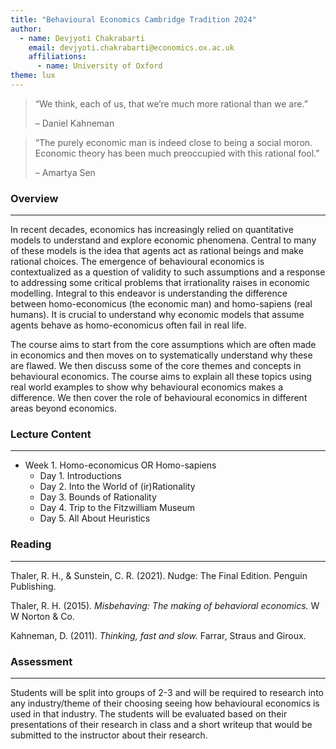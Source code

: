 ```yaml
---
title: "Behavioural Economics Cambridge Tradition 2024"
author: 
  - name: Devjyoti Chakrabarti
    email: devjyoti.chakrabarti@economics.ox.ac.uk 
    affiliations:
      - name: University of Oxford
theme: lux      
---
```


> "We think, each of us, that we're much more rational than we are."
>
> -- Daniel Kahneman

> "The purely economic man is indeed close to being a social moron. Economic theory has been much preoccupied with this rational fool."
>
> -- Amartya Sen

### Overview {#overview}

------------------------------------------------------------------------

In recent decades, economics has increasingly relied on quantitative models to understand and explore economic phenomena. Central to many of these models is the idea that agents act as rational beings and make rational choices. The emergence of behavioural economics is contextualized as a question of validity to such assumptions and a response to addressing some critical problems that irrationality raises in economic modelling. Integral to this endeavor is understanding the difference between homo-economicus (the economic man) and homo-sapiens (real humans). It is crucial to understand why economic models that assume agents behave as homo-economicus often fail in real life.

The course aims to start from the core assumptions which are often made in economics and then moves on to systematically understand why these are flawed. We then discuss some of the core themes and concepts in behavioural economics. The course aims to explain all these topics using real world examples to show why behavioural economics makes a difference. We then cover the role of behavioural economics in different areas beyond economics.

### Lecture Content {#lecture_content}

------------------------------------------------------------------------

-   Week 1. Homo-economicus OR Homo-sapiens
    -   Day 1. Introductions
    -   Day 2. [Into the World of (ir)Rationality](w1_day2.qmd){style="text-decoration: none"}
    -   Day 3. [Bounds of Rationality](w1_day3.qmd){style="text-decoration: none"}
    -   Day 4. Trip to the Fitzwilliam Museum
    -   Day 5. [All About Heuristics](w1_day5.qmd){style="text-decoration: none"}

### Reading

---

Thaler, R. H., & Sunstein, C. R. (2021). Nudge: The Final Edition. Penguin Publishing.

Thaler, R. H. (2015). *Misbehaving: The making of behavioral economics.* W W Norton & Co.

Kahneman, D. (2011). *Thinking, fast and slow.* Farrar, Straus and Giroux.

### Assessment

------------------------------------------------------------------------

Students will be split into groups of 2-3 and will be required to research into any industry/theme of their choosing seeing how behavioural economics is used in that industry. The students will be evaluated based on their presentations of their research in class and a short writeup that would be submitted to the instructor about their research.  
